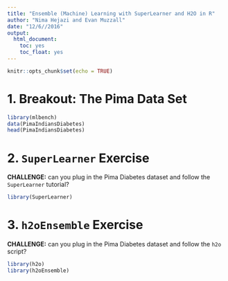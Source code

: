 ```yaml
---
title: "Ensemble (Machine) Learning with SuperLearner and H2O in R"
author: "Nima Hejazi and Evan Muzzall"
date: "12/6//2016"
output: 
  html_document: 
    toc: yes
    toc_float: yes
---
```


```r
knitr::opts_chunk$set(echo = TRUE)
```

# 1.  Breakout: The Pima Data Set
```r
library(mlbench)
data(PimaIndiansDiabetes)
head(PimaIndiansDiabetes)
```

# 2.  `SuperLearner` Exercise

__CHALLENGE:__ can you plug in the Pima Diabetes dataset and follow the
`SuperLearner` tutorial?

```r
library(SuperLearner)
```

# 3.  `h2oEnsemble` Exercise 

__CHALLENGE:__ can you plug in the Pima Diabetes dataset and follow the `h2o`
script? 

```r
library(h2o)
library(h2oEnsemble)
```

